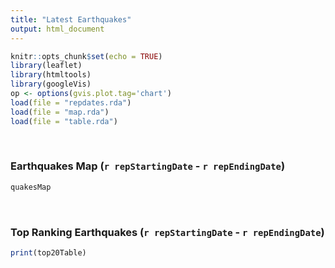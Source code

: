 ```yaml
---
title: "Latest Earthquakes"
output: html_document
---
```


```r
knitr::opts_chunk$set(echo = TRUE)
library(leaflet)
library(htmltools)
library(googleVis)
op <- options(gvis.plot.tag='chart')
load(file = "repdates.rda")
load(file = "map.rda")
load(file = "table.rda")
```
<br style="margin-top: 20px">

### Earthquakes Map (`r repStartingDate` - `r repEndingDate`)

```r
quakesMap
```
<br style="margin-top: 20px">

### Top Ranking Earthquakes (`r repStartingDate` - `r repEndingDate`)

```r
print(top20Table)
```
<br style="margin-top: 20px">

